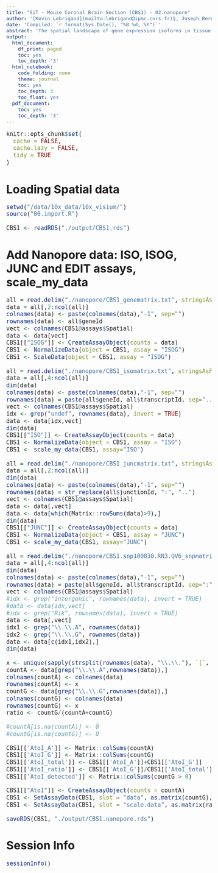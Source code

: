 ```yaml
---
title: "SiT - Mouse Coronal Brain Section (CBS1) - 02.nanopore"
author: '[Kevin Lebrigand](mailto:lebrigand@ipmc.cnrs.fr)§, Joseph Bergenstråhle §, Kim Thrane §, Annelie Mollbrink, Pascal Barbry, Rainer Waldmann and Joakim Lundeberg'
date: 'Compiled: `r format(Sys.Date(), "%B %d, %Y")`'
abstract: 'The spatial landscape of gene expression isoforms in tissue sections.'
output:
  html_document:
    df_print: paged
    toc: yes
    toc_depth: '3'
  html_notebook:
    code_folding: none
    theme: journal
    toc: yes
    toc_depth: 3
    toc_float: yes
  pdf_document:
    toc: yes
    toc_depth: '3'
---
```


<style type="text/css">

body, td {
   font-size: 15px;
}
code.r{
  font-size: 15px;
}
pre {
  font-size: 15px
}
</style>

```r
knitr::opts_chunk$set(
  cache = FALSE,
  cache.lazy = FALSE,
  tidy = TRUE
)

```

# Loading Spatial data

```r

setwd("/data/10x_data/10x_visium/")
source("00.import.R")

CBS1 <- readRDS("./output/CBS1.rds")

```

# Add Nanopore data: ISO, ISOG, JUNC and EDIT assays, scale_my_data

```r

all = read.delim("./nanopore/CBS1_genematrix.txt", stringsAsFactors = F)
data = all[,2:ncol(all)]
colnames(data) <- paste(colnames(data),"-1", sep="")
rownames(data) <- all$geneId
vect <- colnames(CBS1@assays$Spatial)
data <- data[vect]
CBS1[["ISOG"]] <- CreateAssayObject(counts = data)
CBS1 <- NormalizeData(object = CBS1, assay = "ISOG")
CBS1 <- ScaleData(object = CBS1, assay = "ISOG")

all = read.delim("./nanopore/CBS1_isomatrix.txt", stringsAsFactors = F)
data = all[,4:ncol(all)]
dim(data)
colnames(data) <- paste(colnames(data),"-1", sep="")
rownames(data) = paste(all$geneId, all$transcriptId, sep="..")
vect <- colnames(CBS1@assays$Spatial)
idx <- grep("undef", rownames(data), invert = TRUE)
data <- data[idx,vect]
dim(data)
CBS1[["ISO"]] <- CreateAssayObject(counts = data)
CBS1 <- NormalizeData(object = CBS1, assay = "ISO")
CBS1 <- scale_my_data(CBS1, assay="ISO")

all = read.delim("./nanopore/CBS1_juncmatrix.txt", stringsAsFactors = F)
data = all[,2:ncol(all)]
dim(data)
colnames(data) <- paste(colnames(data),"-1", sep="")
rownames(data) = str_replace(all$junctionId, ":", "..")
vect <- colnames(CBS1@assays$Spatial)
data <- data[,vect]
data <- data[which(Matrix::rowSums(data)>9),]
dim(data)
CBS1[["JUNC"]] <- CreateAssayObject(counts = data)
CBS1 <- NormalizeData(object = CBS1, assay = "JUNC")
CBS1 <- scale_my_data(CBS1, assay="JUNC")

all = read.delim("./nanopore/CBS1.snp100838.RN3.QV6_snpmatrix.csv", sep=",", stringsAsFactors = F)
data = all[,4:ncol(all)]
dim(data)
colnames(data) <- paste(colnames(data),"-1", sep="")
rownames(data) = paste(all$geneId, all$transcriptId, sep=":")
vect <- colnames(CBS1@assays$Spatial)
#idx <- grep("intergenic", rownames(data), invert = TRUE)
#data <- data[idx,vect]
#idx <- grep("Rik", rownames(data), invert = TRUE)
data <- data[,vect]
idx1 <- grep("\\.\\.A", rownames(data))
idx2 <- grep("\\.\\.G", rownames(data))
data <- data[c(idx1,idx2),]
dim(data)

x <- unique(sapply(strsplit(rownames(data), "\\.\\."), `[`, 1))
countA <- data[grep("\\.\\.A",rownames(data)),]
colnames(countA) <- colnames(data)
rownames(countA) <- x
countG <- data[grep("\\.\\.G",rownames(data)),]
colnames(countG) <- colnames(data)
rownames(countG) <- x
ratio <- countG/(countA+countG)

#countA[is.na(countA)] <- 0
#countG[is.na(countG)] <- 0

CBS1[['AtoI_A']] <- Matrix::colSums(countA)
CBS1[['AtoI_G']] <- Matrix::colSums(countG)
CBS1[['AtoI_total']] <- CBS1[['AtoI_A']]+CBS1[['AtoI_G']]
CBS1[['AtoI_ratio']] <- CBS1[['AtoI_G']]/CBS1[['AtoI_total']]
CBS1[['AtoI_detected']] <- Matrix::colSums(countG > 0)

CBS1[["AtoI"]] <- CreateAssayObject(counts = countA)
CBS1 <- SetAssayData(CBS1, slot = "data", as.matrix(countG), assay = "AtoI")
CBS1 <- SetAssayData(CBS1, slot = "scale.data", as.matrix(ratio), assay = "AtoI")

saveRDS(CBS1, "./output/CBS1.nanopore.rds")

```

# Session Info

```r
sessionInfo()
```

